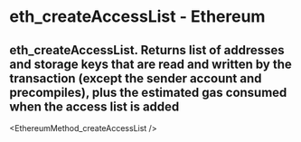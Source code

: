 # eth_createAccessList - Ethereum

## eth_createAccessList. Returns list of addresses and storage keys that are read and written by the transaction (except the sender account and precompiles), plus the estimated gas consumed when the access list is added


<EthereumMethod_createAccessList />
